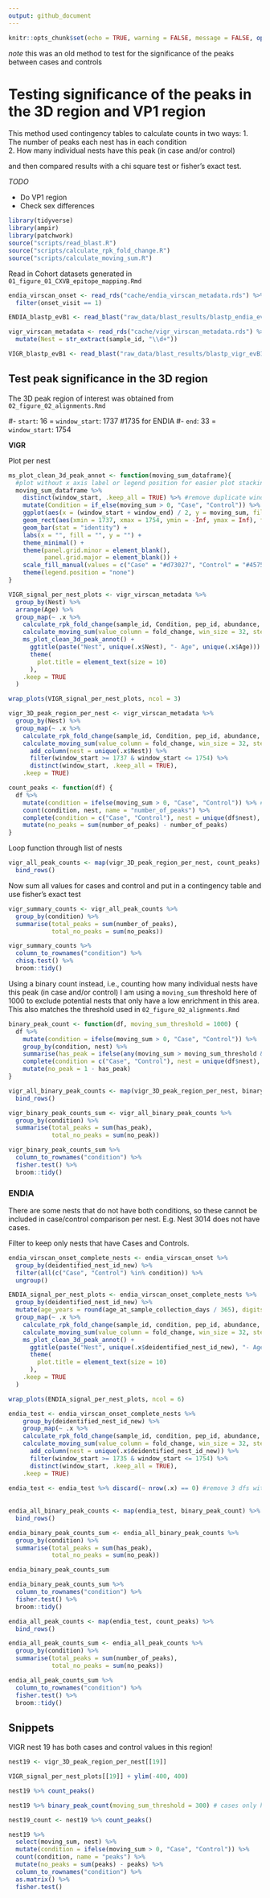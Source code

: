 ```yaml
---
output: github_document
---
```


```r
knitr::opts_chunk$set(echo = TRUE, warning = FALSE, message = FALSE, options(readr.show_col_types = FALSE))
```

*note* this was an old method to test for the significance of the peaks between cases and controls 

# Testing significance of the peaks in the 3D region and VP1 region

This method used contingency tables to calculate counts in two ways:
1. The number of peaks each nest has in each condition  
2. How many individual nests have this peak (in case and/or control)

and then compared results with a chi square test or fisher's exact test.

*TODO*

- Do VP1 region
- Check sex differences

```r
library(tidyverse)
library(ampir)
library(patchwork)
source("scripts/read_blast.R")
source("scripts/calculate_rpk_fold_change.R")
source("scripts/calculate_moving_sum.R")
```

Read in Cohort datasets generated in `01_figure_01_CXVB_epitope_mapping.Rmd`

```r
endia_virscan_onset <- read_rds("cache/endia_virscan_metadata.rds") %>% 
  filter(onset_visit == 1)

ENDIA_blastp_evB1 <- read_blast("raw_data/blast_results/blastp_endia_evB1_all_virscan_peps.blast")

vigr_virscan_metadata <- read_rds("cache/vigr_virscan_metadata.rds") %>% 
  mutate(Nest = str_extract(sample_id, "\\d+"))

VIGR_blastp_evB1 <- read_blast("raw_data/blast_results/blastp_vigr_evB1_all_virscan_peps.blast")
```

## Test peak significance in the 3D region 

The 3D peak region of interest was obtained from `02_figure_02_alignments.Rmd`

#- `start`: 16 = `window_start`: 1737 #1735 for ENDIA
#- `end`: 33 = `window_start`: 1754

**VIGR**

Plot per nest 

```r
ms_plot_clean_3d_peak_annot <- function(moving_sum_dataframe){
  #plot without x axis label or legend position for easier plot stacking
  moving_sum_dataframe %>% 
    distinct(window_start, .keep_all = TRUE) %>% #remove duplicate windows to avoid overstacking
    mutate(Condition = if_else(moving_sum > 0, "Case", "Control")) %>% 
    ggplot(aes(x = (window_start + window_end) / 2, y = moving_sum, fill = Condition)) +
    geom_rect(aes(xmin = 1737, xmax = 1754, ymin = -Inf, ymax = Inf), fill = "gray", alpha = 0.3) +
    geom_bar(stat = "identity") +
    labs(x = "", fill = "", y = "") +
    theme_minimal() +
    theme(panel.grid.minor = element_blank(),
          panel.grid.major = element_blank()) +
    scale_fill_manual(values = c("Case" = "#d73027", "Control" = "#4575b4"), labels = c("Case", "Control")) +
    theme(legend.position = "none")
}
```

```r
VIGR_signal_per_nest_plots <- vigr_virscan_metadata %>%
  group_by(Nest) %>%
  arrange(Age) %>%
  group_map(~ .x %>%
    calculate_rpk_fold_change(sample_id, Condition, pep_id, abundance, VIGR_blastp_evB1) %>%
    calculate_moving_sum(value_column = fold_change, win_size = 32, step_size = 4) %>%
    ms_plot_clean_3d_peak_annot() + 
      ggtitle(paste("Nest", unique(.x$Nest), "- Age", unique(.x$Age))) +
      theme(
        plot.title = element_text(size = 10)
      ),
    .keep = TRUE
  )

wrap_plots(VIGR_signal_per_nest_plots, ncol = 3)
```

```r
vigr_3D_peak_region_per_nest <- vigr_virscan_metadata %>%
  group_by(Nest) %>%
  group_map(~ .x %>%
    calculate_rpk_fold_change(sample_id, Condition, pep_id, abundance, VIGR_blastp_evB1) %>%
    calculate_moving_sum(value_column = fold_change, win_size = 32, step_size = 4) %>% 
      add_column(nest = unique(.x$Nest)) %>% 
      filter(window_start >= 1737 & window_start <= 1754) %>% 
      distinct(window_start, .keep_all = TRUE), 
    .keep = TRUE)
```

```r
count_peaks <- function(df) {
  df %>%
    mutate(condition = ifelse(moving_sum > 0, "Case", "Control")) %>% #TODO: change >0 to maybe >1000. Or maybe use mean per condition. above this mean is peak, below mean is no peak
    count(condition, nest, name = "number_of_peaks") %>%
    complete(condition = c("Case", "Control"), nest = unique(df$nest), fill = list(number_of_peaks = 0)) %>%
    mutate(no_peaks = sum(number_of_peaks) - number_of_peaks)
}
```

Loop function through list of nests
```r
vigr_all_peak_counts <- map(vigr_3D_peak_region_per_nest, count_peaks) %>% 
  bind_rows()
```

Now sum all values for cases and control and put in a contingency table and use fisher's exact test

```r
vigr_summary_counts <- vigr_all_peak_counts %>%
  group_by(condition) %>%
  summarise(total_peaks = sum(number_of_peaks),
            total_no_peaks = sum(no_peaks))

vigr_summary_counts %>% 
  column_to_rownames("condition") %>% 
  chisq.test() %>% 
  broom::tidy()
```

Using a binary count instead, i.e., counting how many individual nests have this peak (in case and/or control)
I am using a `moving_sum` threshold here of 1000 to exclude potential nests that only have a low enrichment in this area.
This also matches the threshold used in `02_figure_02_alignments.Rmd`

```r
binary_peak_count <- function(df, moving_sum_threshold = 1000) {
  df %>%
    mutate(condition = ifelse(moving_sum > 0, "Case", "Control")) %>%
    group_by(condition, nest) %>%
    summarise(has_peak = ifelse(any(moving_sum > moving_sum_threshold & condition == "Case") | any(moving_sum < moving_sum_threshold & condition == "Control"), 1, 0), .groups = "drop") %>%
    complete(condition = c("Case", "Control"), nest = unique(df$nest), fill = list(has_peak = 0)) %>% 
    mutate(no_peak = 1 - has_peak) 
}
```


```r
vigr_all_binary_peak_counts <- map(vigr_3D_peak_region_per_nest, binary_peak_count) %>% 
  bind_rows()

vigr_binary_peak_counts_sum <- vigr_all_binary_peak_counts %>%
  group_by(condition) %>%
  summarise(total_peaks = sum(has_peak),
            total_no_peaks = sum(no_peak))

vigr_binary_peak_counts_sum %>% 
  column_to_rownames("condition") %>% 
  fisher.test() %>% 
  broom::tidy()
```

### ENDIA

There are some nests that do not have both conditions, so these cannot be included in case/control comparison per nest.
E.g. Nest 3014 does not have cases.

Filter to keep only nests that have Cases and Controls.
```r
endia_virscan_onset_complete_nests <- endia_virscan_onset %>% 
  group_by(deidentified_nest_id_new) %>%
  filter(all(c("Case", "Control") %in% condition)) %>%
  ungroup()
```

```r
ENDIA_signal_per_nest_plots <- endia_virscan_onset_complete_nests %>%
  group_by(deidentified_nest_id_new) %>%
  mutate(age_years = round(age_at_sample_collection_days / 365), digits = 1) %>% 
  group_map(~ .x %>%
    calculate_rpk_fold_change(sample_id, condition, pep_id, abundance, ENDIA_blastp_evB1) %>%
    calculate_moving_sum(value_column = fold_change, win_size = 32, step_size = 4) %>%
    ms_plot_clean_3d_peak_annot() + 
      ggtitle(paste("Nest", unique(.x$deidentified_nest_id_new), "- Age", unique(.x$age_years))) +
      theme(
        plot.title = element_text(size = 10)
      ),
    .keep = TRUE
  )

wrap_plots(ENDIA_signal_per_nest_plots, ncol = 6)
```

```r
endia_test <- endia_virscan_onset_complete_nests %>% 
    group_by(deidentified_nest_id_new) %>%
    group_map(~ .x %>%
    calculate_rpk_fold_change(sample_id, condition, pep_id, abundance, ENDIA_blastp_evB1) %>%
    calculate_moving_sum(value_column = fold_change, win_size = 32, step_size = 4) %>% 
      add_column(nest = unique(.x$deidentified_nest_id_new)) %>% 
      filter(window_start >= 1735 & window_start <= 1754) %>% 
      distinct(window_start, .keep_all = TRUE), 
    .keep = TRUE)
 
endia_test <- endia_test %>% discard(~ nrow(.x) == 0) #remove 3 dfs with 0 rows. TODO: CHECK WHY THIS IS HAPPENING
  
 
endia_all_binary_peak_counts <- map(endia_test, binary_peak_count) %>% 
  bind_rows()

endia_binary_peak_counts_sum <- endia_all_binary_peak_counts %>%
  group_by(condition) %>%
  summarise(total_peaks = sum(has_peak),
            total_no_peaks = sum(no_peak))

endia_binary_peak_counts_sum

endia_binary_peak_counts_sum %>% 
  column_to_rownames("condition") %>% 
  fisher.test() %>% 
  broom::tidy()
```

```r
endia_all_peak_counts <- map(endia_test, count_peaks) %>% 
  bind_rows()

endia_all_peak_counts_sum <- endia_all_peak_counts %>%
  group_by(condition) %>%
  summarise(total_peaks = sum(number_of_peaks),
            total_no_peaks = sum(no_peaks))

endia_all_peak_counts_sum %>% 
  column_to_rownames("condition") %>% 
  fisher.test() %>% 
  broom::tidy()
```


## Snippets 

VIGR nest 19 has both cases and control values in this region!

```r
nest19 <- vigr_3D_peak_region_per_nest[[19]]

VIGR_signal_per_nest_plots[[19]] + ylim(-400, 400)

nest19 %>% count_peaks()

nest19 %>% binary_peak_count(moving_sum_threshold = 300) # cases only have a peak < 300 moving_sum

nest19_count <- nest19 %>% count_peaks()

nest19 %>% 
  select(moving_sum, nest) %>% 
  mutate(condition = ifelse(moving_sum > 0, "Case", "Control")) %>%
  count(condition, name = "peaks") %>%
  mutate(no_peaks = sum(peaks) - peaks) %>% 
  column_to_rownames("condition") %>% 
  as.matrix() %>%
  fisher.test()
```

